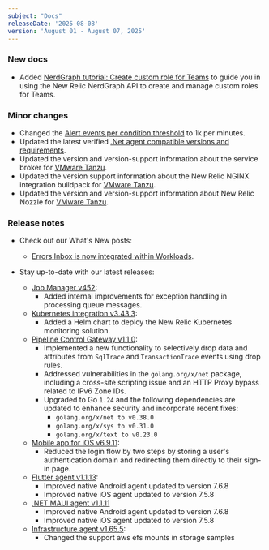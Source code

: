 ```yaml
---
subject: "Docs"
releaseDate: '2025-08-08'
version: 'August 01 - August 07, 2025'
---
```


### New docs

* Added [NerdGraph tutorial: Create custom role for Teams](/docs/accounts/accounts-billing/new-relic-one-pricing-billing/compute-budgets/overview) to guide you in using the New Relic NerdGraph API to create and manage custom roles for Teams.

### Minor changes

* Changed the [Alert events per condition threshold](/docs/alerts/admin/rules-limits-alerts) to 1k per minutes.
* Updated the latest verified [.Net agent compatible versions and requirements](/docs/apm/agents/net-agent/getting-started/net-agent-compatibility-requirements).
* Updated the version and version-support information about the service broker for [VMware Tanzu](/docs/infrastructure/other-infrastructure-integrations/cloudfoundry-integrations/vmware-tanzu-service-broker-integration).
* Updated the version support information about the New Relic NGINX integration buildpack for [VMware Tanzu](/docs/infrastructure/other-infrastructure-integrations/cloudfoundry-integrations/vmware-tanzu-nginx-buildpack-integration).
* Updated the version and version-support information about New Relic Nozzle for [VMware Tanzu](/docs/infrastructure/other-infrastructure-integrations/cloudfoundry-integrations/vmware-tanzu-firehose-nozzle-integration/#product-snapshot).

### Release notes

* Check out our What's New posts:
  * [Errors Inbox is now integrated within Workloads](/whats-new/2025/08/whats-new-08-06-workloads-errors-inbox).

* Stay up-to-date with our latest releases:

  * [Job Manager v452](/docs/release-notes/synthetics-release-notes/job-manager-release-notes/job-manager-release-452):
    * Added internal improvements for exception handling in processing queue messages.
  * [Kubernetes integration v3.43.3](/docs/release-notes/infrastructure-release-notes/kubernetes-integration-release-notes/kubernetes-integration-3-43-3):
    * Added a Helm chart to deploy the New Relic Kubernetes monitoring solution.
  * [Pipeline Control Gateway v1.1.0](/docs/release-notes/pipeline-control-gateway-release-notes/pipeline-control-gateway-25-08-05):
    * Implemented a new functionality to selectively drop data and attributes from `SqlTrace` and `TransactionTrace` events using drop rules.
    * Addressed vulnerabilities in the `golang.org/x/net` package, including a cross-site scripting issue and an HTTP Proxy bypass related to IPv6 Zone IDs.
    * Upgraded to Go `1.24` and the following dependencies are updated to enhance security and incorporate recent fixes:
      * `golang.org/x/net to v0.38.0`
      * `golang.org/x/sys to v0.31.0`
      * `golang.org/x/text to v0.23.0`
  * [Mobile app for iOS v6.9.11](/docs/release-notes/mobile-apps-release-notes/new-relic-ios-release-notes/new-relic-ios-6101):
    * Reduced the login flow by two steps by storing a user's authentication domain and redirecting them directly to their sign-in page.
  * [Flutter agent v1.1.13](/docs/release-notes/mobile-release-notes/flutter-release-notes/flutter-agent-1113):
    * Improved native Android agent updated to version 7.6.8
    * Improved native iOS agent updated to version 7.5.8
  * [.NET MAUI agent v1.1.11](/docs/release-notes/mobile-release-notes/net-maui-release-notes/net-maui-agent-1111)
    * Improved native Android agent updated to version 7.6.8
    * Improved native iOS agent updated to version 7.5.8
  * [Infrastructure agent v1.65.5](/docs/release-notes/infrastructure-release-notes/infrastructure-agent-release-notes/new-relic-infrastructure-agent-1655):
    * Changed the support aws efs mounts in storage samples